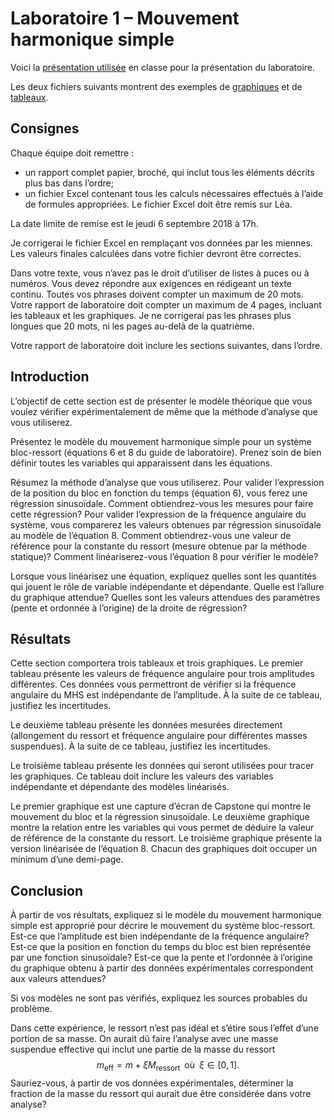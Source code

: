 # Laboratoire 1 – Mouvement harmonique simple {-}

Voici la [présentation utilisée][diapos] en classe pour la présentation du
laboratoire.

Les deux fichiers suivants montrent des exemples de [graphiques][ex-graphiques]
et de [tableaux][ex-tableaux].


## Consignes {-}
Chaque équipe doit remettre :

  - un rapport complet papier, broché, qui inclut tous les éléments décrits
    plus bas dans l'ordre;
  - un fichier Excel contenant tous les calculs nécessaires effectués à l'aide
    de formules appropriées. Le fichier Excel doit être remis sur Léa.

La date limite de remise est le jeudi 6 septembre 2018 à 17h.

Je corrigerai le fichier Excel en remplaçant vos données par les miennes. Les
valeurs finales calculées dans votre fichier devront être correctes.

Dans votre texte, vous n'avez pas le droit d'utiliser de listes à puces ou à
numéros. Vous devez répondre aux exigences en rédigeant un texte continu.
Toutes vos phrases doivent compter un maximum de 20 mots.  Votre rapport de
laboratoire doit compter un maximum de 4 pages, incluant les tableaux et les
graphiques.  Je ne corrigerai pas les phrases plus longues que 20 mots, ni les
pages au-delà de la quatrième.

Votre rapport de laboratoire doit inclure les sections suivantes, dans
l'ordre. 

## Introduction {-}

L'objectif de cette section est de présenter le modèle théorique que vous
voulez vérifier expérimentalement de même que la méthode d'analyse que vous
utiliserez.

Présentez le modèle du mouvement harmonique simple pour un système
bloc-ressort (équations 6 et 8 du guide de laboratoire). Prenez soin de bien
définir toutes les variables qui apparaissent dans les équations.

Résumez la méthode d'analyse que vous utiliserez. Pour valider l'expression de
la position du bloc en fonction du temps (équation 6), vous ferez une régression
sinusoïdale. Comment obtiendrez-vous les mesures pour faire cette régression?
Pour valider l'expression de la fréquence angulaire du système, vous comparerez
les valeurs obtenues par régression sinusoïdale au modèle de l'équation 8. Comment
obtiendrez-vous une valeur de référence pour la constante du ressort (mesure
obtenue par la méthode statique)? Comment linéariserez-vous l'équation 8 pour
vérifier le modèle?

Lorsque vous linéarisez une équation, expliquez quelles sont les quantités qui
jouent le rôle de variable indépendante et dépendante.  Quelle est l'allure du
graphique attendue? Quelles sont les valeurs attendues des paramètres (pente et
ordonnée à l'origine) de la droite de régression?

## Résultats {-}

Cette section comportera trois tableaux et trois graphiques. Le premier tableau
présente les valeurs de fréquence angulaire pour trois amplitudes différentes.
Ces données vous permettront de vérifier si la fréquence angulaire du MHS est
indépendante de l'amplitude. À la suite de ce tableau, justifiez les
incertitudes.

Le deuxième tableau présente les données mesurées directement (allongement du
ressort et fréquence angulaire pour différentes masses suspendues). À
la suite de ce tableau, justifiez les incertitudes.

Le troisième tableau présente les données qui seront utilisées pour tracer les
graphiques. Ce tableau doit inclure les valeurs des variables
indépendante et dépendante des modèles linéarisés.

Le premier graphique est une capture d'écran de Capstone qui montre le
mouvement du bloc et la régression sinusoïdale. Le deuxième graphique montre la
relation entre les variables qui vous permet de déduire la valeur de référence
de la constante du ressort. Le troisième graphique présente la version
linéarisée de l'équation 8. Chacun des graphiques doit occuper un minimum d'une
demi-page.

## Conclusion {-}

À partir de vos résultats, expliquez si le modèle du mouvement harmonique
simple est approprié pour décrire le mouvement du système bloc-ressort. Est-ce
que l'amplitude est bien indépendante de la fréquence angulaire? Est-ce que la
position en fonction du temps du bloc est bien représentée par une fonction
sinusoïdale? Est-ce que la pente et l'ordonnée à l'origine du graphique obtenu
à partir des données expérimentales correspondent aux valeurs attendues?

Si vos modèles ne sont pas vérifiés, expliquez les sources probables
du problème.

Dans cette expérience, le ressort n'est pas idéal et s'étire sous l'effet d'une portion
de sa masse. On aurait dû faire l'analyse avec une masse suspendue effective
qui inclut une partie de la masse du ressort
$$m_\mathrm{eff} = m + \xi M_\mathrm{ressort} \;\;\text{où}\;\; \xi \in [0, 1].$$
Sauriez-vous, à partir de vos données expérimentales, déterminer
la fraction de la masse du ressort qui aurait due être considérée dans votre
analyse? 

[diapos]: https://docs.google.com/presentation/d/1OZOfg-EuCPnln_rRBOe7pqa1MkdNUmCy7spsAJ_iROU/edit?usp=sharing
[ex-graphiques]: https://drive.google.com/file/d/166hLbe2DLxOorlTPa4OV8awzhpjaq6ol/view?usp=sharing
[ex-tableaux]: https://drive.google.com/file/d/1N7f6yDzW4wkDO7DFz8jS26oXh1-OsqsO/view?usp=sharing
